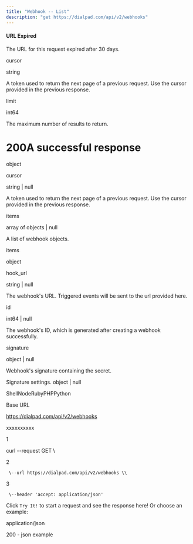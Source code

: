 ```yaml
---
title: "Webhook -- List"
description: "get https://dialpad.com/api/v2/webhooks"
---
```

#### URL Expired

The URL for this request expired after 30 days.

cursor

string

A token used to return the next page of a previous request. Use the cursor provided in the previous response.

limit

int64

The maximum number of results to return.

# 200A successful response

object

cursor

string | null

A token used to return the next page of a previous request. Use the cursor provided in the previous response.

items

array of objects | null

A list of webhook objects.

items

object

hook\_url

string | null

The webhook's URL. Triggered events will be sent to the url provided here.

id

int64 | null

The webhook's ID, which is generated after creating a webhook successfully.

signature

object | null

Webhook's signature containing the secret.

Signature settings. object | null



ShellNodeRubyPHPPython

Base URL

https://dialpad.com/api/v2/webhooks

xxxxxxxxxx

1

curl \--request GET \\

2

     \--url https://dialpad.com/api/v2/webhooks \\

3

     \--header 'accept: application/json'

Click `Try It!` to start a request and see the response here! Or choose an example:

application/json

200 - json example

